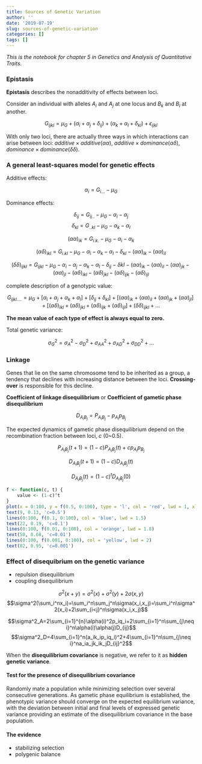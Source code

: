 ```yaml
---
title: Sources of Genetic Variation
author: ''
date: '2019-07-19'
slug: sources-of-genetic-variation
categories: []
tags: []
---
```

*This is the notebook for chapter 5 in Genetics and Analysis of Quantitative Traits.*

### Epistasis

**Epistasis** describes the nonadditivity of effects between loci.

Consider an individual with alleles $A_i$ and $A_j$ at one locus and $B_k$ and $B_l$ at another.

$$G_{ijkl}=\mu_G+(\alpha_i+\alpha_j+\delta_{ij})+(\alpha_k+\alpha_l+\delta_{kl})+\epsilon_{ijkl}$$

With only two loci, there are actually three ways in which interactions can arise between loci: $additive \times additive$($\alpha\alpha$), $additive \times dominance$($\alpha\delta$), $dominance \times dominance$($\delta\delta$).

### A general least-squares model for genetic effects

Additive effects:

$$\alpha_i=G_{i...}-\mu_G$$

Dominance effects:

$$\delta_{ij}=G_{ij..}-\mu_G-\alpha_i-\alpha_j$$
$$\delta_{kl}=G_{..kl}-\mu_G-\alpha_k-\alpha_l$$

$$(\alpha\alpha)_{ik}=G_{i.k.}-\mu_G-\alpha_i-\alpha_k$$

$$(\alpha\delta)_{ikl}=G_{i.kl}-\mu_G-\alpha_i-\alpha_k-\alpha_l-\delta_{kl}-(\alpha\alpha)_{ik}-(\alpha\alpha)_{il}$$

$$(\delta\delta)_{ijkl}=G_{ijkl}-\mu_G-\alpha_i-\alpha_j-\alpha_k-\alpha_l-\delta_{ij}-\delta{kl}-(\alpha\alpha)_{ik}-(\alpha\alpha)_{il}-(\alpha\alpha)_{jk}-(\alpha\alpha)_{jl}-(\alpha\delta)_{ikl}-(\alpha\delta)_{jkl}-(\alpha\delta)_{ijk}-(\alpha\delta)_{ijl}$$

complete description of a genotypic value:

$$G_{ijkl....}=\mu_G+[\alpha_i+\alpha_j+\alpha_k+\alpha_l]+[\delta_{ij}+\delta_{kl}]+[(\alpha\alpha)_{ik}+(\alpha\alpha)_{il}+(\alpha\alpha)_{jk}+(\alpha\alpha)_{jl}]+[(\alpha\delta)_{ikl}+(\alpha\delta)_{jkl}+(\alpha\delta)_{ijk}+(\alpha\delta)_{ijl}]+(\delta\delta)_{ijkl}+...$$

**The mean value of each type of effect is always equal to zero.**

Total genetic variance:

$$\sigma^2_G=\sigma^2_A-\sigma^2_D+\sigma^2_{AA}+\sigma^2_{AD}+\sigma^2_{DD}+...$$

### Linkage

Genes that lie on the same chromosome tend to be inherited as a group, a tendency that declines with increasing distance between the loci. **Crossing-over** is responsible for this decline.

**Coefficient of linkage disequilibrium** or **Coefficient of gametic phase disequilibrium**

$$D_{A_iB_j}=P_{A_iB_j}-p_{A_i}p_{B_j}$$

The expected dynamics of gametic phase disequilibrium depend on the recombination fraction between loci, *c* (0~0.5).

$$P_{A_iB_j}(t+1)=(1-c)P_{A_iB_j}(t)+cp_{A_i}p_{B_j}$$

$$D_{A_iB_j}(t+1)=(1-c)D_{A_iB_j}(t)$$

$$D_{A_iB_j}(t)=(1-c)^tD_{A_iB_j}(0)$$

```r
f <- function(c, t) {
    value <- (1-c)^t
}
plot(x = 0:100, y = f(0.5, 0:100), type = 'l', col = 'red', lwd = 1, xlab = 'Generation(t)', ylab = 'D(t)/D(0)')
text(9, 0.13, 'c=0.5')
lines(0:100, f(0.1, 0:100), col = 'blue', lwd = 1.5)
text(22, 0.19, 'c=0.1')
lines(0:100, f(0.01, 0:100), col = 'orange', lwd = 1.8)
text(50, 0.68, 'c=0.01')
lines(0:100, f(0.001, 0:100), col = 'yellow', lwd = 2)
text(82, 0.95, 'c=0.001')
```

### Effect of disequibrium on the genetic variance

- repulsion disequilibrium
- coupling disequilibrium

$$\sigma^2(x+y)=\sigma^2(x)+\sigma^2(y)+2\sigma(x,y)$$
$$\sigma^2(\sum_i^nx_i)=\sum_i^n\sum_j^n\sigma(x_i,x_j)=\sum_i^n\sigma^2(x_i)+2\sum_{i<j}^n\sigma(x_i,x_j)$$

$$\sigma^2_A=2\sum_{i=1}^{n}\alpha(i)^2p_iq_i+2\sum_{i=1}^n\sum_{j\neq i}^n\alpha(i)\alpha(j)D_{ij}$$
$$\sigma^2_D=4\sum_{i=1}^n(a_ik_ip_iq_i)^2+4\sum_{i=1}^n\sum_{j\neq i}^na_ia_jk_ik_jD_{ij}^2$$

When the **disequilibrium covariance** is negative, we refer to it as **hidden genetic variance**.

#### Test for the presence of disequilibrium covariance

Randomly mate a population while minimizing selection over several consecutive generations. As gametic phase equilibrium is established, the phenotypic variance should converge on the expected equilibrium variance, with the deviation between initial and final levels of expressed genetic variance providing an estimate of the disequilibrium covariance in the base population.

#### The evidence

- stabilizing selection
- polygenic balance